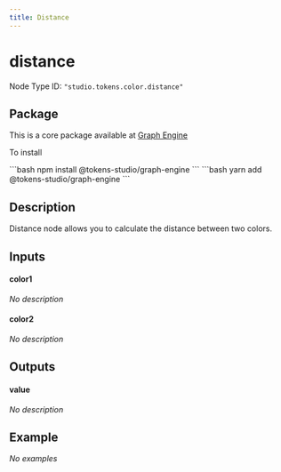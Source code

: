 ```yaml
---
title: Distance
---
```



# distance

Node Type ID: `"studio.tokens.color.distance"`

## Package 

This is a core package available at [Graph Engine](https://www.npmjs.com/package/@tokens-studio/graph-engine)

To install 

<Tabs>
  <TabItem value="npm" label="NPM" default>
```bash
npm install @tokens-studio/graph-engine
```
  </TabItem>
  <TabItem value="yarn" label="Yarn">
```bash
yarn add @tokens-studio/graph-engine
```
  </TabItem>
</Tabs>



## Description
Distance node allows you to calculate the distance between two colors.

## Inputs


#### color1

*No description*




#### color2

*No description*




## Outputs


#### value

*No description*





## Example

*No examples*

